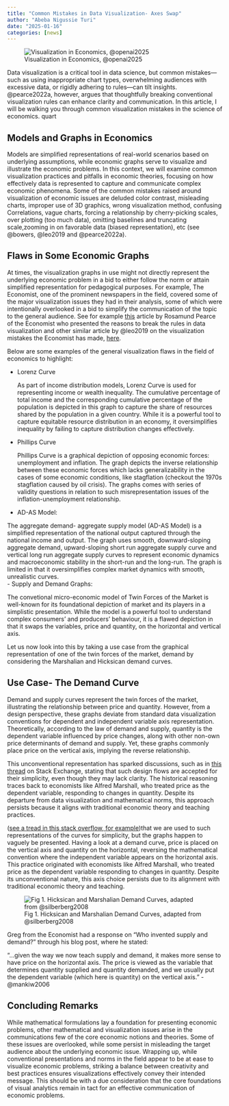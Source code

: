 ```yaml
---
title: "Common Mistakes in Data Visualization- Axes Swap"
author: "Abeba Nigussie Turi"
date: "2025-01-16"
categories: [news]
---
```



![Visualization in Economics, @openai2025](Economicgraphs.jpg)

Data visualization is a critical tool in data science, but common mistakes—such as using inappropriate chart types, overwhelming audiences with excessive data, or rigidly adhering to rules—can tilt insights. @pearce2022a, however, argues that thoughtfully breaking conventional visualization rules can enhance clarity and communication. In this article, I will be walking you through common visualization mistakes in the science of economics. quart

## Models and Graphs in Economics
Models are simplified representations of real-world scenarios based on underlying assumptions, while economic graphs serve to visualize and illustrate the economic problems. In this context, we will examine common visualization practices and pitfalls in economic theories, focusing on how effectively data is represented to capture and communicate complex economic phenomena. Some of the common mistakes raised around visualization of economic issues are deluded color contrast, misleading charts, improper use of 3D graphics, wrong visualization method, confusing Correlations, vague charts, forcing a relationship by cherry-picking scales, over plotting (too much data), omitting baselines and truncating scale,zooming in on favorable data (biased representation), etc (see @bowers, @leo2019 and @pearce2022a).  

## Flaws in Some Economic Graphs
At times, the visualization graphs in use might not directly represent the underlying economic problem in a bid to either follow the norm or attain simplified representation for pedagogical purposes. For example, The Economist, one of the prominent newspapers in the field, covered some of the major visualization issues they had in their analysis, some of which were intentionally overlooked in a bid to simplify the communication of the topic to the general audience.  See for example [this](https://medium.economist.com/why-you-sometimes-need-to-break-the-rules-in-data-viz-4d8ece284919) article by Rosamund Pearce of the Economist who presented the reasons to break the rules in data visualization  and other similar article by @leo2019 on the visualization mistakes the Economist has made, [here](https://medium.economist.com/mistakes-weve-drawn-a-few-8cdd8a42d368).

Below are some examples of the general visualization flaws in the field of economics to highlight:

- Lorenz Curve 
  
  As part of income distribution models, Lorenz Curve is used for representing  income or wealth inequality. The cumulative percentage of total income and the corresponding cumulative percentage of the population is depicted in this graph to capture the share of resources shared by the population in a given country. While it is a powerful tool to capture equitable resource distribution in an economy, it oversimplifies inequality by failing to capture distribution changes effectively.  
- Phillips Curve
  
  Phillips Curve is a graphical depiction of opposing economic forces: unemployment and inflation. The graph depicts the inverse relationship between these economic forces which lacks generalizability in the cases of some economic conditions, like stagflation (checkout the 1970s stagflation  caused by oil crisis). The graphs comes with series of validity questions in relation to such misrepresentation issues of the inflation-unemployment relationship.

- AD-AS Model: 
  
The aggregate demand- aggregate supply model (AD-AS Model) is a simplified representation of the national output captured through the national income and output. The graph uses smooth, downward-sloping aggregate demand, upward-sloping short run aggregate supply curve and vertical long run aggregate supply curves to represent economic dynamics and macroeconomic stability in the short-run and the long-run. The graph is limited in that it oversimplifies complex market dynamics with smooth, unrealistic curves.  
- Supply and Demand Graphs: 
  
  The convetional micro-economic model of Twin Forces of the Market is well-known for its foundational depiction of market and its players in a simplistic presentation. While the model is a powerful tool to understand complex consumers' and producers' behaviour, it is a flawed depiction in that it swaps the variables, price and quantity, on the horizontal and vertical axis. 

Let us now look into this by taking a use case from the graphical representation of one of the twin forces of the market, demand by considering the Marshalian and Hicksican demand curves.

## Use Case- The Demand Curve
Demand and supply curves represent the twin forces of the market, illustrating the relationship between price and quantity. However, from a design perspective, these graphs deviate from standard data visualization conventions for dependent and independent variable axis representation. Theoretically, according to the law of demand and supply, quantity is the dependent variable influenced by price changes, along with other non-own price determinants of demand and supply. Yet, these graphs commonly place price on the vertical axis, implying the reverse relationship.

This unconventional representation has sparked discussions, such as in [this thread](https://hsm.stackexchange.com/questions/140/why-is-price-on-the-vertical-axis-and-quantity-on-the-horizontal-axis/5255#5255?newreg=455d14da88e247898c8b42507ac665ca) on Stack Exchange, stating that such design flows are accepted for their simplicity, even though they may lack clarity. The historical reasoning traces back to economists like Alfred Marshall, who treated price as the dependent variable, responding to changes in quantity. Despite its departure from data visualization and mathematical norms, this approach persists because it aligns with traditional economic theory and teaching practices.

([see a tread in this stack overflow, for example](https://hsm.stackexchange.com/questions/140/why-is-price-on-the-vertical-axis-and-quantity-on-the-horizontal-axis/5255#5255?newreg=455d14da88e247898c8b42507ac665ca))that we are used to such representations of the curves for simplicity, but the graphs happen to vaguely be presented. Having a look at a demand curve, price is placed on the vertical axis and quantity on the horizontal, reversing the mathematical convention where the independent variable appears on the horizontal axis. This practice originated with economists like Alfred Marshall, who treated price as the dependent variable responding to changes in quantity. Despite its unconventional nature, this axis choice persists due to its alignment with traditional economic theory and teaching.



![Fig 1. Hicksican and Marshalian Demand Curves, adapted from @silberberg2008](Hicksican_Marshalian_HTML.gif)



Greg from the  Economist had a response on "Who invented supply and demand?" through his blog post, where he stated: 

“...given the way we now teach supply and demand, it makes more sense to have price on the horizontal axis. The price is viewed as the variable that determines quantity supplied and quantity demanded, and we usually put the dependent variable (which here is quantity) on the vertical axis.” - @mankiw2006 

## Concluding Remarks
While mathematical formulations lay a foundation for presenting economic problems, other mathematical and visualization issues arise in the communications few of the core economic notions and theories. Some of these issues are overlooked, while some persist in misleading the target audience about the underlying economic issue. Wrapping up, while conventional presentations and norms in the field appear to be at ease to visualize economic problems, striking a balance between creativity and best practices ensures visualizations effectively convey their intended message. This should be with a due consideration that the core foundations of visual analytics remain in tact for an effective communication of economic problems.





